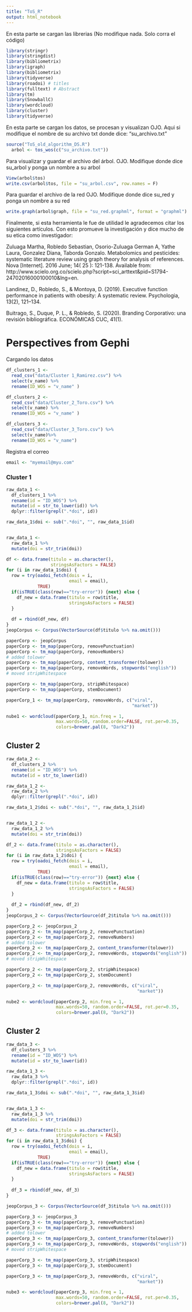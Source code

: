 ```yaml
---
title: "ToS_R"
output: html_notebook
---
```


En esta parte se cargan las librerias (No modifique nada. Solo corra el código)

```r
library(stringr)
library(stringdist)
library(bibliometrix)
library(igraph)
library(bibliometrix)
library(tidyverse)
library(roadoi) # titles
library(fulltext) # Abstract
library(tm)
library(SnowballC)
library(wordcloud)
library(cluster)
library(tidyverse)
```

En esta parte se cargan los datos, se procesan y visualizan 
OJO. Aqui si modifique el nombre de su archivo txt donde dice: "su_archivo.txt"

```r
source("ToS_old_algorithm_DS.R")
  arbol <- tos_wos(c("su_archivo.txt"))
```

Para visualizar y guardar el archivo del árbol. 
OJO. Modifique donde dice su_arbol y ponga un nombre a su arbol

```r
View(arbol$tos)
write.csv(arbol$tos, file = "su_arbol.csv", row.names = F)
```

Para guardar el archivo de la red
OJO. Modifique donde dice su_red y ponga un nombre a su red
```r
write.graph(arbol$graph, file = "su_red.graphml", format = "graphml")
```

Finalmente, si esta herramienta le fue de utilidad le agradecemos citar los siguientes artículos.
Con esto promueve la investigación y dice mucho de su etica como investigador:

Zuluaga Martha, Robledo Sebastian, Osorio-Zuluaga German A, Yathe Laura, Gonzalez Diana, Taborda Gonzalo. Metabolomics and pesticides: systematic literature review using graph theory for analysis of references. Nova  [Internet]. 2016  June;  14( 25 ): 121-138. Available from: http://www.scielo.org.co/scielo.php?script=sci_arttext&pid=S1794-24702016000100010&lng=en.

Landinez, D., Robledo, S., & Montoya, D. (2019). Executive function performance in patients with obesity: A systematic review. Psychologia, 13(2), 121–134. 

Buitrago, S., Duque, P. L., & Robledo, S. (2020). Branding Corporativo: una revisión bibliográfica. ECONÓMICAS CUC, 41(1).

# Perspectives from Gephi

Cargando los datos

```r
df_clusters_1 <- 
  read_csv("data/Cluster 1_Ramirez.csv") %>% 
  select(v_name) %>% 
  rename(ID_WOS = "v_name" ) 

df_clusters_2 <- 
  read_csv("data/Cluster_2_Toro.csv") %>% 
  select(v_name) %>% 
  rename(ID_WOS = "v_name" ) 

df_clusters_3 <- 
  read_csv("data/Cluster_3_Toro.csv") %>% 
  select(v_name)%>% 
  rename(ID_WOS = "v_name")
```

Registra el correo

```r
email <- "myemail@myu.com"
```

### Cluster 1

```r
raw_data_1 <- 
  df_clusters_1 %>%
  rename(id = "ID_WOS") %>%
  mutate(id = str_to_lower(id)) %>%
  dplyr::filter(grepl(".*doi", id)) 

raw_data_1$doi <- sub(".*doi", "", raw_data_1$id)


raw_data_1 <- 
  raw_data_1 %>%
  mutate(doi = str_trim(doi))

df <- data.frame(titulo = as.character(),
                 stringsAsFactors = FALSE)
for (i in raw_data_1$doi) {
  row = try(oadoi_fetch(dois = i,
                        email = email),
            TRUE)
  if(isTRUE(class(row)=="try-error")) {next} else {
    df_new = data.frame(titulo = row$title, 
                        stringsAsFactors = FALSE)
  }
  
  df = rbind(df_new, df)
} 
jeopCorpus <- Corpus(VectorSource(df$titulo %>% na.omit()))

paperCorp <- jeopCorpus
paperCorp <- tm_map(paperCorp, removePunctuation)
paperCorp <- tm_map(paperCorp, removeNumbers)
# added tolower
paperCorp <- tm_map(paperCorp, content_transformer(tolower))
paperCorp <- tm_map(paperCorp, removeWords, stopwords("english"))
# moved stripWhitespace

paperCorp <- tm_map(paperCorp, stripWhitespace)
paperCorp <- tm_map(paperCorp, stemDocument)

paperCorp_1 <- tm_map(paperCorp, removeWords, c("viral", 
                                                "market"))

nube1 <- wordcloud(paperCorp_1, min.freq = 1,
                   max.words=50, random.order=FALSE, rot.per=0.35, 
                   colors=brewer.pal(8, "Dark2"))
```

## Cluster 2

```r
raw_data_2 <- 
  df_clusters_2 %>%
  rename(id = "ID_WOS") %>%
  mutate(id = str_to_lower(id))

raw_data_1_2 <- 
  raw_data_2 %>%
  dplyr::filter(grepl(".*doi", id))

raw_data_1_2$doi <- sub(".*doi", "", raw_data_1_2$id)


raw_data_1_2 <- 
  raw_data_1_2 %>%
  mutate(doi = str_trim(doi))

df_2 <- data.frame(titulo = as.character(),
                   stringsAsFactors = FALSE)
for (i in raw_data_1_2$doi) {
  row = try(oadoi_fetch(dois = i,
                        email = email),
            TRUE)
  if(isTRUE(class(row)=="try-error")) {next} else {
    df_new = data.frame(titulo = row$title, 
                        stringsAsFactors = FALSE)
  }
  
  df_2 = rbind(df_new, df_2)
}
jeopCorpus_2 <- Corpus(VectorSource(df_2$titulo %>% na.omit()))

paperCorp_2 <- jeopCorpus_2
paperCorp_2 <- tm_map(paperCorp_2, removePunctuation)
paperCorp_2 <- tm_map(paperCorp_2, removeNumbers)
# added tolower
paperCorp_2 <- tm_map(paperCorp_2, content_transformer(tolower))
paperCorp_2 <- tm_map(paperCorp_2, removeWords, stopwords("english"))
# moved stripWhitespace

paperCorp_2 <- tm_map(paperCorp_2, stripWhitespace)
paperCorp_2 <- tm_map(paperCorp_2, stemDocument)

paperCorp_2 <- tm_map(paperCorp_2, removeWords, c("viral",
                                                  "market"))

nube2 <- wordcloud(paperCorp_2, min.freq = 1,
                   max.words=50, random.order=FALSE, rot.per=0.35, 
                   colors=brewer.pal(8, "Dark2"))
```

## Cluster 2

```r
raw_data_3 <- 
  df_clusters_3 %>%
  rename(id = "ID_WOS") %>%
  mutate(id = str_to_lower(id))

raw_data_1_3 <- 
  raw_data_3 %>%
  dplyr::filter(grepl(".*doi", id))

raw_data_1_3$doi <- sub(".*doi", "", raw_data_1_3$id)


raw_data_1_3 <- 
  raw_data_1_3 %>%
  mutate(doi = str_trim(doi))

df_3 <- data.frame(titulo = as.character(),
                   stringsAsFactors = FALSE)
for (i in raw_data_1_3$doi) {
  row = try(oadoi_fetch(dois = i,
                        email = email),
            TRUE)
  if(isTRUE(class(row)=="try-error")) {next} else {
    df_new = data.frame(titulo = row$title, 
                        stringsAsFactors = FALSE)
  }
  
  df_3 = rbind(df_new, df_3)
}

jeopCorpus_3 <- Corpus(VectorSource(df_3$titulo %>% na.omit()))

paperCorp_3 <- jeopCorpus_3
paperCorp_3 <- tm_map(paperCorp_3, removePunctuation)
paperCorp_3 <- tm_map(paperCorp_3, removeNumbers)
# added tolower
paperCorp_3 <- tm_map(paperCorp_3, content_transformer(tolower))
paperCorp_3 <- tm_map(paperCorp_3, removeWords, stopwords("english"))
# moved stripWhitespace

paperCorp_3 <- tm_map(paperCorp_3, stripWhitespace)
paperCorp_3 <- tm_map(paperCorp_3, stemDocument)

paperCorp_3 <- tm_map(paperCorp_3, removeWords, c("viral",
                                                  "market"))

nube3 <- wordcloud(paperCorp_3, min.freq = 1,
                   max.words=50, random.order=FALSE, rot.per=0.35, 
                   colors=brewer.pal(8, "Dark2"))
```

